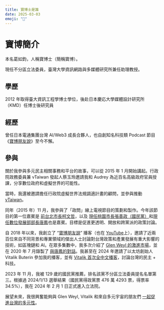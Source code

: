 ```yaml
---
title: 寶博士是誰
date: 2025-03-03
emoji: "👤"
---
```


# 寶博簡介

本名葛如鈞，人稱寶博士（簡稱寶博）。

現任不分區立法委員，臺灣大學資訊網路與多媒體研究所兼任助理教授。

## 學歷

2012 年取得臺大資訊工程學博士學位，後赴日本慶応大學媒體設計研究所（KMD）任博士後研究員

## 經歷

曾任日本電通集團台灣 AI/Web3 成長合夥人，也自創知名科技類 Podcast 節目《[寶博朋友說](https://podcasts.apple.com/tw/podcast/%E5%AF%B6%E5%8D%9A%E6%9C%8B%E5%8F%8B%E8%AA%AA/id1484923390)》至今不懈。

## 參與

關於我參與多元民主相關事務和平台的故事，可以從 2015 年 1 月開始講起。行政院政務委員兼 vTaiwan 發起人蔡玉玲邀請我和 Audrey 為近百名高級政府官員授課，分享數位政府和虛擬世界的可能性。

當時，我還被邀請擔任行政院虛擬世界法規調適計畫的顧問，並參與推動 [vTaiwan](https://vTaiwan.tw)。

同年（2015 年）11 月，我參與了「政問」線上電視節目的策劃和製作。今年該節目的第一位嘉賓是 [前台北市長柯文哲](https://www.facebook.com/talkto.tw/videos/644207609015622/?mibextid=rS40aB7S9Ucbxw6v)，以及 [現任桃園市長張善政（國民黨）](https://www.facebook.com/talkto.tw/videos/708509565918759/?mibextid=rS40aB7S9Ucbxw6v)和[現任數位發展部部長唐鳳](https://www.facebook.com/talkto.tw/videos/968165243286522/?mibextid=rS40aB7S9Ucbxw6v)也是嘉賓。目標是促進更透明、開放和跨黨派的政策討論。

自 2018 年以來，我創立了 “[寶博朋友說](https://podcasts.apple.com/tw/podcast/%E5%AF%B6%E5%8D%9A%E6%9C%8B%E5%8F%8B%E8%AA%AA/id1484923390)” 播客（也在 [YouTube](https://youtube.com/@dAAAb)上），邀請了近兩百位來自不同背景和專業領域的傑出人士討論對台灣政策和產業發展有重大影響的技術，如區塊鏈和 AI。在眾多集數中，我多次介紹了 [Glen Weyl 的激進市場](https://www.youtube.com/watch?v=updFgcGXKK4)，並在 2020 年 7 月錄製了 [與唐鳳的對話](https://www.youtube.com/watch?v=FVA1I4AIOck)。我甚至在 2024 年邀請了以太坊創始人 Vitalik Buterin 參加我的播客，並有 [Vitalik 首次全中文播客](https://www.youtube.com/watch?v=7uSgOOgyV4g)，討論台灣的民主 + 科技。

2023 年 11 月，我被 129 歲的國民黨推薦，排名該黨不分區立法委員提名名單第三。根據過 2024/1/13 選舉結果（國民黨得政黨票 476 萬 4293 票，得票率 34.5%），我在 2024 年 2 月 1 日正式進入立法院。

展望未來，我很興奮能夠與 Glen Weyl, Vitalik 和來自多元宇宙的朋友們 [一起促進台灣的多元性](../act/plurality)。
